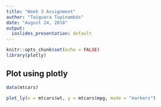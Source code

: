 ```yaml
---
title: "Week 3 Assignment"
author: "Taiguara Tupinambás"
date: "August 24, 2018"
output:
  ioslides_presentation: default
---
```


```r
knitr::opts_chunk$set(echo = FALSE)
library(plotly)
```

## Plot using plotly

```r
data(mtcars)

plot_ly(x = mtcars$wt, y = mtcars$mpg, mode = "markers")

```
